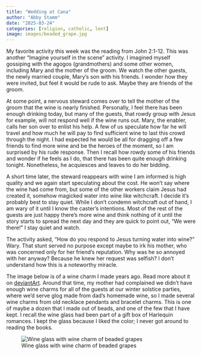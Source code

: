 ```yaml
---
title: "Wedding at Cana"
author: "Abby Stamm"
date: "2025-03-24"
categories: [religion, catholic, lent]
image: images/beaded_grape.jpg
---
```


My favorite activity this week was the reading from John 2:1-12. This was another "Imagine yourself in the scene" activity. I imagined myself gossiping with the agogos (grandmothers) and some other women, including Mary and the mother of the groom. We watch the other guests, the newly married couple, Mary's son with his friends. I wonder how they were invited, but feel it would be rude to ask. Maybe they are friends of the groom. 

At some point, a nervous steward comes over to tell the mother of the groom that the wine is nearly finished. Personally, I feel there has been enough drinking today, but many of the guests, that rowdy group with Jesus for example, will not respond well if the wine runs out. Mary, the enabler, calls her son over to enlist his help. A few of us speculate how far he will travel and how much he will pay to find sufficient wine to last this crowd through the night. I had expected he would be all for dragging off a few friends to find more wine and be the heroes of the moment, so I am surprised by his rude response. Then I recall how rowdy some of his friends and wonder if he feels as I do, that there has been quite enough drinking tonight. Nonetheless, he acquiesces and leaves to do her bidding. 

A short time later, the steward reappears with wine I am informed is high quality and we again start speculating about the cost. He won't say where the wine had come from, but some of the other workers claim Jesus had created it, somehow magicked water into wine like witchcraft. I decide it's probably best to stay quiet. While I don't condemn witchcraft out of hand, I am wary of it until I know the caster's intentions. Most of the rest of the guests are just happy there's more wine and think nothing of it until the story starts to spread the next day and they are quick to point out, "We were there!" I stay quiet and watch.

The activity asked, "How do you respond to Jesus turning water into wine?" Wary. That stunt served no purpose except maybe to irk his mother, who was concerned only for her friend's reputation. Why was he so annoyed with her anyway? Because he knew her request was selfish? I don't understand how this is a noteworthy miracle. 

The image below is of a wine charm I made years ago. Read more about it on [deviantArt](https://www.deviantart.com/anabiyeni/art/Beaded-grape-wine-charm-133452420). Around that time, my mother had complained we didn't have enough wine charms for all of the guests at our winter solstice parties, where we'd serve glog made from dad's homemade wine, so I made several wine charms from old necklace pendants and bracelet charms. This is one of maybe a dozen that I made out of beads, and one of the few that I have kept. I recall the wine glass had been part of a gift box of Harlequin romances. I kept the glass because I liked the color; I never got around to reading the books. 


![Wine glass with wine charm of beaded grapes](images/beaded_grape.jpg)
